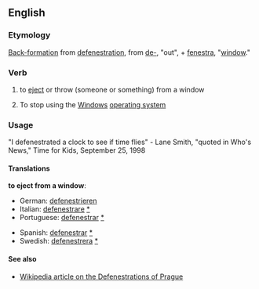 == English ==

=== Etymology ===

[[back-formation|Back-formation]] from [[defenestration]], from {{L.}} [[de-]], "out", + [[fenestra]], "[[window]]."

=== Verb ===

# to [[eject]] or throw (someone or something) from a window
# {{computing}} {{slang}} To stop using the [[Windows]] [[operating system]]

=== Usage ===

"I defenestrated a clock to see if time flies" 
- Lane Smith, "quoted in Who's News," Time for Kids, September 25, 1998

==== Translations ====

'''to eject from a window''':

{{top}}
* German: [[defenestrieren]]
* Italian: [[defenestrare]] [[:it:defenestrare|*]]
* Portuguese: [[defenestrar]] [[:pt:defenestrar|*]]
{{mid}}
* Spanish: [[defenestrar]] [[:es:defenestrar|*]]
* Swedish: [[defenestrera]] [[:sv:defenestrera|*]]
{{bottom}}

==== See also ====

* [[Wikipedia:Defenestrations of Prague|Wikipedia article on the Defenestrations of Prague]]